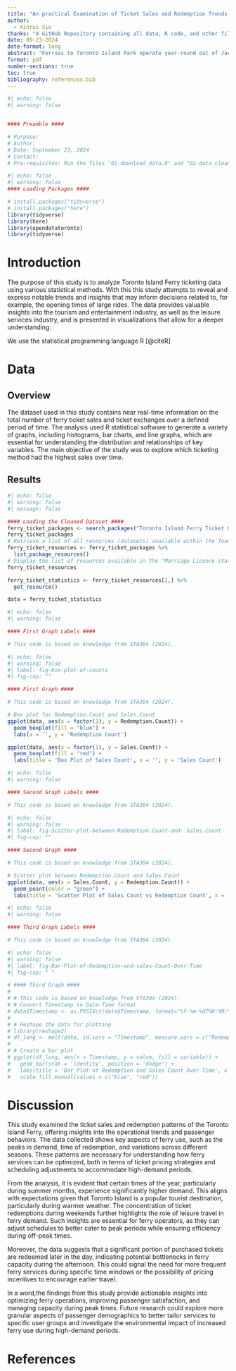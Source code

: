 ```yaml
---
title: "An practical Examination of Ticket Sales and Redemption Trends: Awareness from Toronto Island Ferry Data"
author:
  - Xinrui Xie
thanks: "A GitHub Repository containing all data, R code, and other files used in this investigation is located here: <https://github.com/XinruiXie45/ticket-sales>"
date: 09-23-2024
date-format: long
abstract: "Ferries to Toronto Island Park operate year-round out of Jack Layton Ferry Terminal. Ferries carry passengers to and from Centre Island, Hanlan’s Point and Ward’s Island. There are limited amenities during the off-season. This dataset provides near real-time information on ferry ticket sales and ticket redemptions. The counts are provided in 15 minute intervals and are updated hourly. They encompass all product types and include both online and POS-kiosk sales. For additional information about Toronto Island Park or the ferry service, please visit toronto.ca/parks or contact parks@toronto.ca."
format: pdf
number-sections: true
toc: true
bibliography: references.bib
---
```


```r
#| echo: false
#| warning: false


#### Preamble ####

# Purpose: 
# Author: 
# Date: September 23, 2024
# Contact: 
# Pre-requisites: Run the files "01-download_data.R" and "02-data_cleaning.R".
```

```r
#| echo: false
#| warning: false
#### Loading Packages ####

# install.packages("tidyverse")
# install.packages("here")
library(tidyverse)
library(here)
library(opendatatoronto)
library(tidyverse)
```

# Introduction {#sec-introduction}



The purpose of this study is to analyze Toronto Island Ferry ticketing data using various statistical methods. With this this study attempts to reveal and express notable trends and insights that may inform decisions related to, for example, the opening times of large rides. The data provides valuable insights into the tourism and entertainment industry, as well as the leisure services industry, and is presented in visualizations that allow for a deeper understanding.

We use the statistical programming language R [@citeR]



# Data {#sec-data}

## Overview {#sec-data-overview}
The dataset used in this study contains near real-time information on the total number of ferry ticket sales and ticket exchanges over a defined period of time. The analysis used R statistical software to generate a variety of graphs, including histograms, bar charts, and line graphs, which are essential for understanding the distribution and relationships of key variables. The main objective of the study was to explore which ticketing method had the highest sales over time.

## Results {#sec-data-results}

```r
#| echo: false
#| warning: false
#| message: false

#### Loading the Cleaned Dataset ####
ferry_ticket_packages <- search_packages("Toronto Island Ferry Ticket Counts")
ferry_ticket_packages
# Retrieve a list of all resources (datasets) available within the found package
ferry_ticket_resources <- ferry_ticket_packages %>%
  list_package_resources()
# Display the list of resources available in the "Marriage Licence Statistics" package
ferry_ticket_resources

ferry_ticket_statistics <- ferry_ticket_resources[2,] %>%
  get_resource()

data = ferry_ticket_statistics
```

\newpage

```r
#| echo: false
#| warning: false

#### First Graph Labels ####

# This code is based on knowledge from STA304 (2024).


```

```r
#| echo: false
#| warning: false
#| label: fig-box-plot-of-counts
#| fig-cap: ""

#### First Graph ####

# This code is based on knowledge from STA304 (2024).

# Box plot for Redemption.Count and Sales.Count
ggplot(data, aes(x = factor(1), y = Redemption.Count)) +
  geom_boxplot(fill = "blue") +
  labs(x = '', y = 'Redemption Count')

ggplot(data, aes(x = factor(1), y = Sales.Count)) +
  geom_boxplot(fill = "red") +
  labs(title = 'Box Plot of Sales Count', x = '', y = 'Sales Count')


```



\newpage

```r
#| echo: false
#| warning: false

#### Second Graph Labels ####

# This code is based on knowledge from STA304 (2024).

```

```r
#| echo: false
#| warning: false
#| label: fig-Scatter-plot-between-Redemption.Count-and- Sales.Count
#| fig-cap: ""

#### Second Graph ####

# This code is based on knowledge from STA304 (2024).

# Scatter plot between Redemption.Count and Sales.Count
ggplot(data, aes(x = Sales.Count, y = Redemption.Count)) +
  geom_point(color = "green") +
  labs(title = 'Scatter Plot of Sales Count vs Redemption Count', x = 'Sales Count', y = 'Redemption Count')
```


\newpage

```r
#| echo: false
#| warning: false

#### Third Graph Labels ####

# This code is based on knowledge from STA304 (2024).

```

```r
#| echo: false
#| warning: false
#| label: fig-Bar-Plot-of-Redemption-and-sales-Count-Over-Time
#| fig-cap: " "

# #### Third Graph ####
# 
# # This code is based on knowledge from STA304 (2024).
# # Convert Timestamp to Date-Time format
# data$Timestamp <- as.POSIXct(data$Timestamp, format="%Y-%m-%dT%H:%M:%S")
# 
# # Reshape the data for plotting
# library(reshape2)
# df_long <- melt(data, id.vars = "Timestamp", measure.vars = c("Redemption.Count", "Sales.Count"))
# 
# # Create a bar plot
# ggplot(df_long, aes(x = Timestamp, y = value, fill = variable)) +
#   geom_bar(stat = 'identity', position = 'dodge') +
#   labs(title = 'Bar Plot of Redemption and Sales Count Over Time', x = 'Timestamp', y = 'Count') +
#   scale_fill_manual(values = c("blue", "red"))
```



# Discussion {#sec-discussion}
This study examined the ticket sales and redemption patterns of the Toronto Island Ferry, offering insights into the operational trends and passenger behaviors. The data collected shows key aspects of ferry use, such as the peaks in demand, time of redemption, and variations across different seasons. These patterns are necessary for understanding how ferry services can be optimized, both in terms of ticket pricing strategies and scheduling adjustments to accommodate high-demand periods.

From the analysis, it is evident that certain times of the year, particularly during summer months, experience significantly higher demand. This aligns with expectations given that Toronto Island is a popular tourist destination, particularly during warmer weather. The concentration of ticket redemptions during weekends further highlights the role of leisure travel in ferry demand. Such insights are essential for ferry operators, as they can adjust schedules to better cater to peak periods while ensuring efficiency during off-peak times.

Moreover, the data suggests that a significant portion of purchased tickets are redeemed later in the day, indicating potential bottlenecks in ferry capacity during the afternoon. This could signal the need for more frequent ferry services during specific time windows or the possibility of pricing incentives to encourage earlier travel.

In a word,the findings from this study provide actionable insights into optimizing ferry operations, improving passenger satisfaction, and managing capacity during peak times. Future research could explore more granular aspects of passenger demographics to better tailor services to specific user groups and investigate the environmental impact of increased ferry use during high-demand periods.
 



# References

